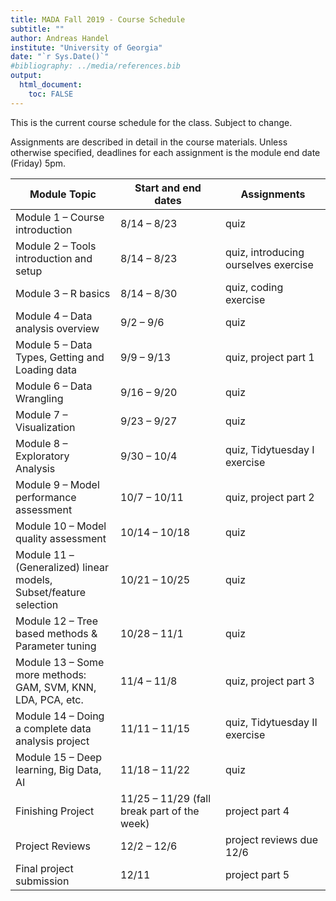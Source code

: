 ---
title: MADA Fall 2019 - Course Schedule
subtitle: ""
author: Andreas Handel
institute: "University of Georgia"
date: "`r Sys.Date()`"
#bibliography: ../media/references.bib
output: 
  html_document:
    toc: FALSE
---

This is the current course schedule for the class. Subject to change.

Assignments are described in detail in the course materials. Unless otherwise specified, deadlines for each assignment is the module end date (Friday) 5pm.

| **Module Topic**   | **Start and end dates** | **Assignments** |
| --- | --- | --- |
| Module 1 – Course introduction | 8/14 – 8/23 |  quiz |
| Module 2 – Tools introduction and setup | 8/14 – 8/23 | quiz, introducing ourselves exercise  |
| Module 3 – R basics | 8/14 – 8/30 | quiz, coding exercise  |
| Module 4 – Data analysis overview | 9/2 – 9/6 | quiz  |
| Module 5 – Data Types, Getting and Loading data | 9/9 – 9/13 | quiz, project part 1 |
| Module 6 – Data Wrangling | 9/16 – 9/20 |quiz |
| Module 7 – Visualization | 9/23 – 9/27 | quiz   |
| Module 8 – Exploratory Analysis | 9/30 – 10/4 | quiz, Tidytuesday I exercise |
| Module 9 – Model performance assessment | 10/7 – 10/11 | quiz, project part 2 |
| Module 10 – Model quality assessment | 10/14 – 10/18 | quiz |
| Module 11 – (Generalized) linear models, Subset/feature selection | 10/21 – 10/25 | quiz   |
| Module 12 – Tree based methods &amp; Parameter tuning | 10/28 – 11/1 | quiz   |
| Module 13 – Some more methods: GAM, SVM, KNN, LDA, PCA, etc. | 11/4 – 11/8 | quiz, project part 3 |
| Module 14 – Doing a complete data analysis project | 11/11 – 11/15 | quiz, Tidytuesday II exercise |
| Module 15 – Deep learning, Big Data, AI | 11/18 – 11/22 | quiz   |
| Finishing Project | 11/25 – 11/29 (fall break part of the week) | project part 4 |
| Project Reviews | 12/2 – 12/6 | project reviews due 12/6 |
| Final project submission  | 12/11 | project part 5 |